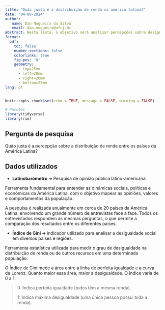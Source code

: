 ```yaml
---
title: "Quão justa é a distribuição de renda na america latina?"
date: "04-08-2024"
author:
   name: Dan Nogueira da Silva
   email: dan.nogueira@ufrj.br
abstract: Nesta lista, o objetivo será analisar percepções sobre desigualdade de distribuição de renda utilizando o índice de Gini
format:
  pdf:
    toc: false
    number-sections: false
    colorlinks: true
    fig-pos: 'H'
    geometry:
      - top=25mm
      - left=20mm
      - right=20mm
      - bottom=25mm
lang: pt
---
```


```r
knitr::opts_chunk$set(echo = TRUE, message = FALSE, warning = FALSE)

# Pacotes
library(tidyverse)
library(rio)
```

## Pergunta de pesquisa

Quão justa é a percepção sobre a distribuição de renda entre os países da América Latina?

## Dados utilizados

-   **Latinobarómetro** ➜ Pesquisa de opinião pública latino-americana.

Ferramenta fundamental para entender as dinâmicas sociais, políticas e econômicas da América Latina, com o objetivo mapear as opiniões, valores e comportamentos da população.

A pesquisa é realizada anualmente em cerca de 20 países da América Latina, envolvendo um grande número de entrevistas face a face. Todos os entrevistados respondem às mesmas perguntas, o que permite a comparação dos resultados entre os diferentes países.

-   **Índice de Gini** ➜ indicador utilizado para analisar a desigualdade social em diversos países e regiões.

Ferramenta estatística utilizada para medir o grau de desigualdade na distribuição de renda ou de outros recursos em uma determinada população.

O Índice de Gini mede a área entre a linha de perfeita igualdade e a curva de Lorenz. Quanto maior essa área, maior a desigualdade. O índice varia de 0 a 1:

> 0: Indica perfeita igualdade (todos têm a mesma renda).
>
> 1: Indica máxima desigualdade (uma única pessoa possui toda a renda).
